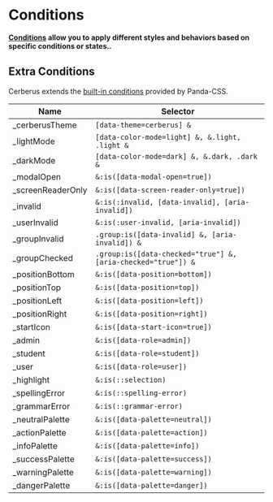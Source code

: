 
# Conditions

**[Conditions](https://panda-css.com/docs/concepts/conditional-styles) allow you to apply different styles and behaviors based on specific conditions or states..**

<NoteAdmonition description="This page assumes you are familiar with Panda CSS conditions. If not, we recommend you first learn about them before moving forard." />

## Extra Conditions

Cerberus extends the [built-in conditions](https://panda-css.com/docs/concepts/conditional-styles#reference) provided by Panda-CSS.

| Name                | Selector                  |
| ------------------  | ------------------------- |
| _cerberusTheme      | `[data-theme=cerberus] &` |
| _lightMode          | `[data-color-mode=light] &, &.light, .light &` |
| _darkMode           | `[data-color-mode=dark] &, &.dark, .dark &` |
| _modalOpen          | `&:is([data-modal-open=true])` |
| _screenReaderOnly   | `&:is([data-screen-reader-only=true])` |
| _invalid            | `&:is(:invalid, [data-invalid], [aria-invalid])` |
| _userInvalid        | `&:is(:user-invalid, [aria-invalid])` |
| _groupInvalid       | `.group:is([data-invalid] &, [aria-invalid]) &` |
| _groupChecked       | `.group:is([data-checked="true"] &, [aria-checked="true"]) &` |
| _positionBottom     | `&:is([data-position=bottom])` |
| _positionTop        | `&:is([data-position=top])` |
| _positionLeft       | `&:is([data-position=left])` |
| _positionRight      | `&:is([data-position=right])` |
| _startIcon          | `&:is([data-start-icon=true])` |
| _admin              | `&:is([data-role=admin])` |
| _student            | `&:is([data-role=student])` |
| _user               | `&:is([data-role=user])` |
| _highlight          | `&:is(::selection)` |
| _spellingError      | `&:is(::spelling-error)` |
| _grammarError       | `&:is(::grammar-error)` |
| _neutralPalette     | `&:is([data-palette=neutral])` |
| _actionPalette      | `&:is([data-palette=action])` |
| _infoPalette        | `&:is([data-palette=info])` |
| _successPalette     | `&:is([data-palette=success])` |
| _warningPalette     | `&:is([data-palette=warning])` |
| _dangerPalette       | `&:is([data-palette=danger])` |

